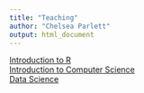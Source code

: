 ```yaml
---
title: "Teaching"
author: "Chelsea Parlett"
output: html_document
---
```


[Introduction to R](https://github.com/cmparlettpelleriti/CPSC298ParlettPelleriti)
<br/>
[Introduction to Computer Science](https://github.com/cmparlettpelleriti/CPSC230ParlettPelleriti)
<br/>
[Data Science](https://github.com/cmparlettpelleriti/CPSC392ParlettPelleriti)